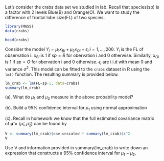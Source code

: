 Let's consider the crabs data set we studied in lab. Recall that species(sp) is a factor with 2 levels Blue(B) and Orange(O). We want to study the difference of frontal lobe size(FL) of two species. 

```r
library(MASS)
data(crabs)
```
```r
head(crabs)
```

Consider the model $Y_i = \mu_1x_{Bi} + \mu_2x_{Oi} + \epsilon_i$,$i=1,...,200$. $Y_i$ is the FL of observation i. $x_{Bi}$ is 1 if $sp=B$ for obervation i and 0 otherwise. Similarly, $x_{Oi}$ is 1 if $sp=O$ for obervation i and 0 otherwise. $\epsilon_i$ are i.i.d with mean 0 and variance $\sigma^2$. This model can be fitted to the `crabs` dataset in R using the `lm()` function. The resulting summary is provided below.
```r
lm_crab <- lm(FL~sp-1, data=crabs)
summary(lm_crab)
```

(a). What do $\mu_1$ and $\mu_2$ measure in the above probability model?

(b). Build a 95% confidence interval for $\mu_1$ using normal approximation

(c). Recall in homework we know that the full estimated covariance matrix of $\mathbf{\hat{\mu}} = (\hat{\mu}_1,\hat{\mu}_2)$ can be found by  
```r
V <- summary(lm_crab)$cov.unscaled * summary(lm_crab)$s^2
V
```
Use V and information provided in summary(lm_crab) to write down an expression that constructs a 95% confidence interval for $\mu_1-\mu_2$.
